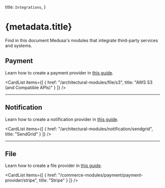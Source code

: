 
  title: `Integrations`,
}

# {metadata.title}

Find in this document Medusa's modules that integrate third-party services and systems.

## Payment

Learn how to create a payment provider in [this guide](/references/payment/provider).

<CardList
  items={[
    {
      href: "/architectural-modules/file/s3",
      title: "AWS S3 (and Compatible APIs)"
    }
  ]}
/>

---

## Notification

Learn how to create a notification provider in [this guide](/references/notification-provider-module).

<CardList
  items={[
    {
      href: "/architectural-modules/notification/sendgrid",
      title: "SendGrid"
    }
  ]}
/>

---

## File

Learn how to create a file provider in [this guide](/references/file-provider-module).

<CardList
  items={[
    {
      href: "/commerce-modules/payment/payment-provider/stripe",
      title: "Stripe"
    }
  ]}
/>
